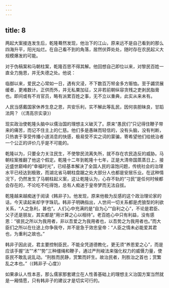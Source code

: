 ```yaml
---
---
---
```

title: 8
---



两起大案接连发生后，乾隆蓦然发现，他治下的江山，原来远不是自己看到的那么四海升平，阳光灿烂。在自己看不到的角落，居然伏莽处处，随时存在农民起义大规模爆发的可能。

对于伪稿案和马朝柱案，乾隆百思不得其解。他回想自己即位以来，对黎民百姓一直全力施恩，并无失德之处。他说：

临御以来，爱民之心常如一日，遇有灾浸，不下数百万帑金多方赈恤。至于蠲贷展缓者，更难数计。正供而外，并无私粟加征，又非若前朝纵容贪残之吏剥民脂膏也。即间或有不肖官员，略有派累百姓之事，无不立以重典，此实从来未有。

人民当感戴国家休养生息之恩，共安乐利，实不解此等乱民，因何丧胆昧良，甘蹈法网？（《清高宗实录》）

现实政治使乾隆头脑中以儒治国的理想主义破灭了。原来“愚民们”只记得住鞭子带来的痛苦，而记不住主上的仁慈。他们多是愚昧而轻信的，没有头脑，没有判断，只热衷于享受传播小道消息的快感，极易受不实之词的蒙骗，寄希望他们给统治者一个公正的评价几乎是不可能的。

乾隆以为，只要全力关注民生，不使黎民流离失所，就不存在农民造反的威胁。马朝柱案推翻了他这个假定。乾隆十二年到乾隆十七年，正是大清帝国蒸蒸日上，接近盛世巅峰的“幸福时光”，已经基本解决了全国人民的温饱问题，传统社会的治理水平已经达到极致，而湖北省马朝柱盘踞之处大部分人也都是安居乐业。在这种情况下，仍然发生了马朝柱起义案，这让乾隆认为，心存不轨的“刁民”是任何时候都会存在的，不论吃不吃得饱，总有人痴迷于皇帝梦而无法自拔。

乾隆越来越痴迷于阅读《韩非子》。他发现，原来他极为反感的这个政治理论家的话，今天读起来却字字珠玑。韩非子明确指出，人世间一切关系都是虎狼型的利欲关系，“人之急利，甚也”。人们心中充满的是“自为心”“自利之心”，不论是君臣、父子还是朋友，其实都是“用计算之心以相待”。老百姓心中只有利益，没有感恩：“彼民之所以为我用者，非以吾爱之为我用者也，以吾势之为我用者也。”而大臣们之所以在仕途上你争我夺，并不是急于效忠皇帝：“人臣之情未必能爱其君也，为重利之故也。”

韩非子因此说，君主要控制臣民，不能全凭道德教化，更无须“养恩爱之心”，而是应该手握“法”“术”“势”三种缰绳和鞭子，通过严刑峻法来强化权力的威慑力量，使臣民不敢乱说乱动。“刑胜而民静，赏繁而奸生。故治民者，刑胜治之首也；赏繁乱之本也。”（《韩非子·心度》）

如果承认人性本恶，那么儒家那套建立在人性善基础上的理想主义治国方案当然就是一厢情愿，只有韩非子的建议才是切实可行的。